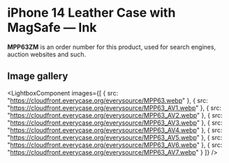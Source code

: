 
# iPhone 14 Leather Case with MagSafe — Ink

<Callout type='info' emoji='👉🏻'>**MPP63ZM** is an order number for this product, used for search engines, auction websites and such.</Callout>

## Image gallery

<LightboxComponent
    images={[
      {
        src: "https://cloudfront.everycase.org/everysource/MPP63.webp"
      },
      {
        src: "https://cloudfront.everycase.org/everysource/MPP63_AV1.webp"
      },
      {
        src: "https://cloudfront.everycase.org/everysource/MPP63_AV2.webp"
      },
      {
        src: "https://cloudfront.everycase.org/everysource/MPP63_AV3.webp"
      },
      {
        src: "https://cloudfront.everycase.org/everysource/MPP63_AV4.webp"
      },
      {
        src: "https://cloudfront.everycase.org/everysource/MPP63_AV5.webp"
      },
      {
        src: "https://cloudfront.everycase.org/everysource/MPP63_AV6.webp"
      },
      {
        src: "https://cloudfront.everycase.org/everysource/MPP63_AV7.webp"
      }
    ]}
  />

